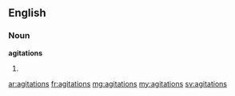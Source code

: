 ==English==

===Noun===
'''agitations'''

# {{plural of|agitation}}

[[ar:agitations]]
[[fr:agitations]]
[[mg:agitations]]
[[my:agitations]]
[[sv:agitations]]
